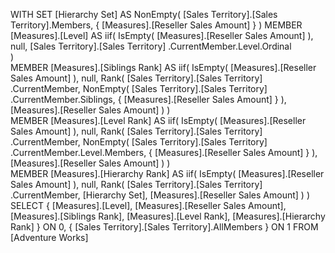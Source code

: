 WITH
SET [Hierarchy Set] AS
   NonEmpty( [Sales Territory].[Sales Territory].Members,
             { [Measures].[Reseller Sales Amount] } )
MEMBER [Measures].[Level] AS
   iif( IsEmpty( [Measures].[Reseller Sales Amount] ),
        null,
        [Sales Territory].[Sales Territory]
        .CurrentMember.Level.Ordinal   
      )      
MEMBER [Measures].[Siblings Rank] AS
   iif( IsEmpty( [Measures].[Reseller Sales Amount] ),
        null,
        Rank( [Sales Territory].[Sales Territory]
              .CurrentMember,
              NonEmpty( [Sales Territory].[Sales Territory]
                        .CurrentMember.Siblings,
                        { [Measures].[Reseller Sales Amount] } 
                      ),
              [Measures].[Reseller Sales Amount] )
      )      
MEMBER [Measures].[Level Rank] AS
   iif( IsEmpty( [Measures].[Reseller Sales Amount] ),
        null,
        Rank( [Sales Territory].[Sales Territory]
              .CurrentMember,
              NonEmpty( [Sales Territory].[Sales Territory]
                        .CurrentMember.Level.Members,
                        { [Measures].[Reseller Sales Amount] } 
                      ),
              [Measures].[Reseller Sales Amount] )
      )      
MEMBER [Measures].[Hierarchy Rank] AS
   iif( IsEmpty( [Measures].[Reseller Sales Amount] ),
        null,
        Rank( [Sales Territory].[Sales Territory]
              .CurrentMember,
              [Hierarchy Set],
              [Measures].[Reseller Sales Amount] )
      )      
SELECT
   { [Measures].[Level],
     [Measures].[Reseller Sales Amount],
     [Measures].[Siblings Rank],
     [Measures].[Level Rank],
     [Measures].[Hierarchy Rank] } ON 0,
   { [Sales Territory].[Sales Territory].AllMembers } ON 1
FROM
   [Adventure Works]





